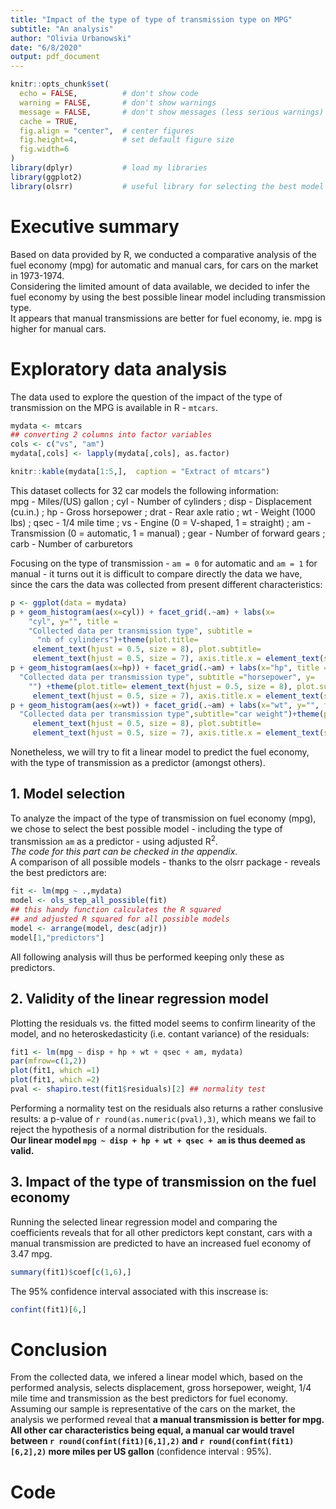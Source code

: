 ```yaml
---
title: "Impact of the type of type of transmission type on MPG"
subtitle: "An analysis"
author: "Olivia Urbanowski"
date: "6/8/2020"
output: pdf_document
---
```


```r
knitr::opts_chunk$set(
  echo = FALSE,          # don't show code
  warning = FALSE,       # don't show warnings
  message = FALSE,       # don't show messages (less serious warnings)
  cache = TRUE,         
  fig.align = "center",  # center figures
  fig.height=4,          # set default figure size
  fig.width=6
)
library(dplyr)           # load my libraries
library(ggplot2)
library(olsrr)           # useful library for selecting the best model
```

# Executive summary
Based on data provided by R, we conducted a comparative analysis of the fuel economy (mpg) for automatic and manual cars, for cars on the market in 1973-1974.  
Considering the limited amount of data available, we decided to infer the fuel economy by using the best possible linear model including transmission type.  
It appears that manual transmissions are better for fuel economy, ie. mpg is higher for manual cars.  

# Exploratory data analysis 
The data used to explore the question of the impact of the type of transmission on the MPG is available in R - `mtcars`.  
```r
mydata <- mtcars
## converting 2 columns into factor variables
cols <- c("vs", "am")
mydata[,cols] <- lapply(mydata[,cols], as.factor) 

knitr::kable(mydata[1:5,],  caption = "Extract of mtcars")
```

This dataset collects for 32 car models the following information:  
mpg - Miles/(US) gallon ; cyl - Number of cylinders ; disp - Displacement (cu.in.) ; hp - Gross horsepower ; drat - Rear axle ratio ; wt	- Weight (1000 lbs) ; qsec - 1/4 mile time ; vs	- Engine (0 = V-shaped, 1 = straight) ; am	- Transmission (0 = automatic, 1 = manual) ; gear - Number of forward gears ; carb - Number of carburetors  

Focusing on the type of transmission - `am = 0` for automatic and `am = 1` for manual - it turns out it is difficult to compare directly the data we have, since the cars the data was collected from present different characteristics:  
```r
p <- ggplot(data = mydata)
p + geom_histogram(aes(x=cyl)) + facet_grid(.~am) + labs(x=
    "cyl", y="", title =
    "Collected data per transmission type", subtitle = 
      "nb of cylinders")+theme(plot.title=
     element_text(hjust = 0.5, size = 8), plot.subtitle=
     element_text(hjust = 0.5, size = 7), axis.title.x = element_text(size = 7))
p + geom_histogram(aes(x=hp)) + facet_grid(.~am) + labs(x="hp", title =
  "Collected data per transmission type", subtitle ="horsepower", y=
    "") +theme(plot.title= element_text(hjust = 0.5, size = 8), plot.subtitle=
     element_text(hjust = 0.5, size = 7), axis.title.x = element_text(size = 7))
p + geom_histogram(aes(x=wt)) + facet_grid(.~am) + labs(x="wt", y="", title= 
  "Collected data per transmission type",subtitle="car weight")+theme(plot.title=
     element_text(hjust = 0.5, size = 8), plot.subtitle=
     element_text(hjust = 0.5, size = 7), axis.title.x = element_text(size = 7))
```

Nonetheless, we will try to fit a linear model to predict the fuel economy, with the type of transmission as a predictor (amongst others).  

## 1. Model selection
To analyze the impact of the type of transmission on fuel economy (mpg), we chose to select the best possible model - including the type of transmission `am` as a predictor - using adjusted R^2^.  
*The code for this part can be checked in the appendix.*  
A comparison of all possible models - thanks to the olsrr package - reveals the best predictors are:  

```r
fit <- lm(mpg ~ .,mydata)
model <- ols_step_all_possible(fit) 
## this handy function calculates the R squared 
## and adjusted R squared for all possible models
model <- arrange(model, desc(adjr))
model[1,"predictors"]
```

All following analysis will thus be performed keeping only these as predictors.  

## 2. Validity of the linear regression model

Plotting the residuals vs. the fitted model seems to confirm linearity of the model, and no heteroskedasticity (i.e. contant variance) of the residuals:  
```r
fit1 <- lm(mpg ~ disp + hp + wt + qsec + am, mydata)
par(mfrow=c(1,2))
plot(fit1, which =1)
plot(fit1, which =2)
pval <- shapiro.test(fit1$residuals)[2] ## normality test
```

Performing a normality test on the residuals also returns a rather conslusive results: a p-value of `r round(as.numeric(pval),3)`, which means we fail to reject the hypothesis of a normal distribution for the residuals.  
**Our linear model `mpg ~ disp + hp + wt + qsec + am` is thus deemed as valid.**  

## 3. Impact of the type of transmission on the fuel economy
Running the selected linear regression model and comparing the coefficients reveals that for all other predictors kept constant, cars with a manual transmission are predicted to have an increased fuel economy of 3.47 mpg.  
```r
summary(fit1)$coef[c(1,6),]
```

The 95% confidence interval associated with this inscrease is:  
```r
confint(fit1)[6,]
```

# Conclusion
From the collected data, we infered a linear model which, based on the performed analysis, selects displacement, gross horsepower, weight, 1/4 mile time and transmission as the best predictors for fuel economy.    
Assuming our sample is representative of the cars on the market, the analysis we performed reveal that **a manual transmission is better for mpg. All other car characteristics being equal, a manual car would travel between `r round(confint(fit1)[6,1],2)` and `r round(confint(fit1)[6,2],2)` more miles per US gallon** (confidence interval : 95%).

\pagebreak

# Code

```r
```